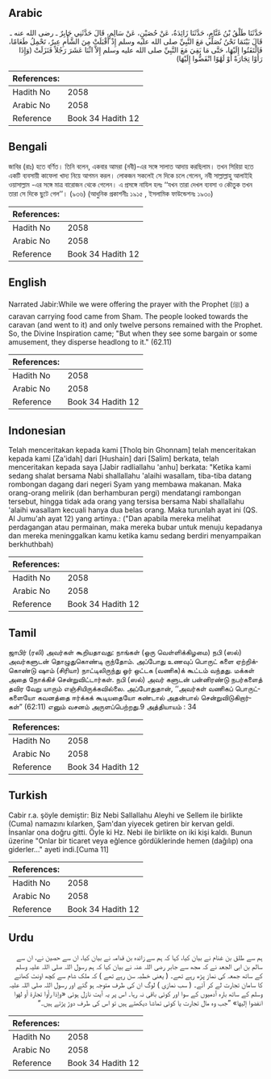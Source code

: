 ## Arabic


<div dir="rtl" lang="ar" style={{fontSize:'larger',backgroundColor:'#f8f9fa',padding:20}}>
حَدَّثَنَا طَلْقُ بْنُ غَنَّامٍ، حَدَّثَنَا زَائِدَةُ، عَنْ حُصَيْنٍ، عَنْ سَالِمٍ، قَالَ حَدَّثَنِي جَابِرٌ ـ رضى الله عنه ـ قَالَ بَيْنَمَا نَحْنُ نُصَلِّي مَعَ النَّبِيِّ صلى الله عليه وسلم إِذْ أَقْبَلَتْ مِنَ الشَّأْمِ عِيرٌ، تَحْمِلُ طَعَامًا، فَالْتَفَتُوا إِلَيْهَا، حَتَّى مَا بَقِيَ مَعَ النَّبِيِّ صلى الله عليه وسلم إِلاَّ اثْنَا عَشَرَ رَجُلاً فَنَزَلَتْ ‏(‏وَإِذَا رَأَوْا تِجَارَةً أَوْ لَهْوًا انْفَضُّوا إِلَيْهَا‏)‏
</div>
<div style={{backgroundColor:'#f8f9fa',padding:20, marginBottom: 10}}><table> <thead> <tr> <th>References:</th> <th></th> </tr> </thead> <tbody><tr><td>Hadith No</td><td>2058</td></tr><tr><td>Arabic No</td><td>2058</td></tr><tr><td>Reference</td><td>Book 34 Hadith 12</td></tr></tbody></table></div>

## Bengali


<div dir="ltr" lang="bn" style={{fontSize:'larger',backgroundColor:'#f8f9fa',padding:20}}>
জাবির (রাঃ) হতে বর্ণিত। তিনি বলেন, একবার আমরা (নবী)-এর সঙ্গে সালাত আদায় করছিলাম। তখন সিরিয়া হতে একটি ব্যবসায়ী কাফেলা খাদ্য নিয়ে আগমন করল। লোকজন সকলেই সে দিকে চলে গেলেন, নবী সাল্লাল্লাহু আলাইহি ওয়াসাল্লাম -এর সঙ্গে মাত্র বারোজন থেকে গেলেন। এ প্রসঙ্গে নাযিল হলঃ ‘‘যখন তারা দেখল ব্যবসা ও কৌতুক তখন তারা সে দিকে ছুটে গেল’’। (৯৩৬) (আধুনিক প্রকাশনীঃ ১৯১৫ , ইসলামিক ফাউন্ডেশনঃ ১৯৩০)
</div>
<div style={{backgroundColor:'#f8f9fa',padding:20, marginBottom: 10}}><table> <thead> <tr> <th>References:</th> <th></th> </tr> </thead> <tbody><tr><td>Hadith No</td><td>2058</td></tr><tr><td>Arabic No</td><td>2058</td></tr><tr><td>Reference</td><td>Book 34 Hadith 12</td></tr></tbody></table></div>

## English


<div dir="ltr" lang="en" style={{fontSize:'larger',backgroundColor:'#f8f9fa',padding:20}}>
Narrated Jabir:While we were offering the prayer with the Prophet (ﷺ) a caravan carrying food came from Sham. The people looked towards the caravan (and went to it) and only twelve persons remained with the Prophet. So, the Divine Inspiration came; "But when they see some bargain or some amusement, they disperse headlong to it." (62.11)
</div>
<div style={{backgroundColor:'#f8f9fa',padding:20, marginBottom: 10}}><table> <thead> <tr> <th>References:</th> <th></th> </tr> </thead> <tbody><tr><td>Hadith No</td><td>2058</td></tr><tr><td>Arabic No</td><td>2058</td></tr><tr><td>Reference</td><td>Book 34 Hadith 12</td></tr></tbody></table></div>

## Indonesian


<div dir="ltr" lang="id" style={{fontSize:'larger',backgroundColor:'#f8f9fa',padding:20}}>
Telah menceritakan kepada kami [Tholq bin Ghonnam] telah menceritakan kepada kami [Za'idah] dari [Hushain] dari [Salim] berkata, telah menceritakan kepada saya [Jabir radliallahu 'anhu] berkata: "Ketika kami sedang shalat bersama Nabi shallallahu 'alaihi wasallam, tiba-tiba datang rombongan dagang dari negeri Syam yang membawa makanan. Maka orang-orang melirik (dan berhamburan pergi) mendatangi rambongan tersebut, hingga tidak ada orang yang tersisa bersama Nabi shallallahu 'alaihi wasallam kecuali hanya dua belas orang. Maka turunlah ayat ini (QS. Al Jumu'ah ayat 12) yang artinya.: ("Dan apabila mereka melihat perdagangan atau permainan, maka mereka bubar untuk menuju kepadanya dan mereka meninggalkan kamu ketika kamu sedang berdiri menyampaikan berkhuthbah)
</div>
<div style={{backgroundColor:'#f8f9fa',padding:20, marginBottom: 10}}><table> <thead> <tr> <th>References:</th> <th></th> </tr> </thead> <tbody><tr><td>Hadith No</td><td>2058</td></tr><tr><td>Arabic No</td><td>2058</td></tr><tr><td>Reference</td><td>Book 34 Hadith 12</td></tr></tbody></table></div>

## Tamil


<div dir="ltr" lang="ta" style={{fontSize:'larger',backgroundColor:'#f8f9fa',padding:20}}>
ஜாபிர் (ரலி) அவர்கள் கூறியதாவது: நாங்கள் (ஒரு வெள்ளிக்கிழமை) நபி (ஸல்) அவர்களுடன் தொழுதுகொண்டி ருந்தோம். அப்போது உணவுப் பொருட் களை ஏற்றிக்கொண்டு ஷாம் (சிரியா) நாட்டிலிருந்து ஓர் ஒட்டக (வணிக)க் கூட்டம் வந்தது. மக்கள் அதை நோக்கிச் சென்றுவிட்டார்கள். நபி (ஸல்) அவர் களுடன் பன்னிரண்டு நபர்களைத் தவிர வேறு யாரும் எஞ்சியிருக்கவில்லை. அப்போதுதான், ‘‘அவர்கள் வணிகப் பொருட்களையோ கவனத்தை ஈர்க்கக் கூடியதையோ கண்டால் அதன்பால் சென்றுவிடுகிறார்கள்” (62:11) எனும் வசனம் அருளப்பெற்றது.9 அத்தியாயம் : 34
</div>
<div style={{backgroundColor:'#f8f9fa',padding:20, marginBottom: 10}}><table> <thead> <tr> <th>References:</th> <th></th> </tr> </thead> <tbody><tr><td>Hadith No</td><td>2058</td></tr><tr><td>Arabic No</td><td>2058</td></tr><tr><td>Reference</td><td>Book 34 Hadith 12</td></tr></tbody></table></div>

## Turkish


<div dir="ltr" lang="tr" style={{fontSize:'larger',backgroundColor:'#f8f9fa',padding:20}}>
Cabir r.a. şöyle demiştir: Biz Nebi Sallallahu Aleyhi ve Sellem ile birlikte (Cuma) namazını kılarken, Şam'dan yiyecek getiren bir kervan geldi. İnsanlar ona doğru gitti. Öyle ki Hz. Nebi ile birlikte on iki kişi kaldı. Bunun üzerine "Onlar bir ticaret veya eğlence gördüklerinde hemen (dağılıp) ona giderler..." ayeti indi.[Cuma 11]
</div>
<div style={{backgroundColor:'#f8f9fa',padding:20, marginBottom: 10}}><table> <thead> <tr> <th>References:</th> <th></th> </tr> </thead> <tbody><tr><td>Hadith No</td><td>2058</td></tr><tr><td>Arabic No</td><td>2058</td></tr><tr><td>Reference</td><td>Book 34 Hadith 12</td></tr></tbody></table></div>

## Urdu


<div dir="rtl" lang="ur" style={{fontSize:'larger',backgroundColor:'#f8f9fa',padding:20}}>
ہم سے طلق بن غنام نے بیان کیا، کہا کہ ہم سے زائدہ بن قدامہ نے بیان کیا، ان سے حصین نے، ان سے سالم بن ابی الجعد نے کہ مجھ سے جابر رضی اللہ عنہ نے بیان کیا کہ ہم رسول اللہ صلی اللہ علیہ وسلم کے ساتھ جمعہ کی نماز پڑھ رہے تھے۔ ( یعنی خطبہ سن رہے تھے ) کہ ملک شام سے کچھ اونٹ کھانے کا سامان تجارت لے کر آئے۔ ( سب نمازی ) لوگ ان کی طرف متوجہ ہو گئے اور رسول اللہ صلی اللہ علیہ وسلم کے ساتھ بارہ آدمیوں کے سوا اور کوئی باقی نہ رہا۔ اس پر یہ آیت نازل ہوئی «وإذا رأوا تجارة أو لهوا انفضوا إليها‏» ”جب وہ مال تجارت یا کوئی تماشا دیکھتے ہیں تو اس کی طرف دوڑ پڑتے ہیں۔“
</div>
<div style={{backgroundColor:'#f8f9fa',padding:20, marginBottom: 10}}><table> <thead> <tr> <th>References:</th> <th></th> </tr> </thead> <tbody><tr><td>Hadith No</td><td>2058</td></tr><tr><td>Arabic No</td><td>2058</td></tr><tr><td>Reference</td><td>Book 34 Hadith 12</td></tr></tbody></table></div>